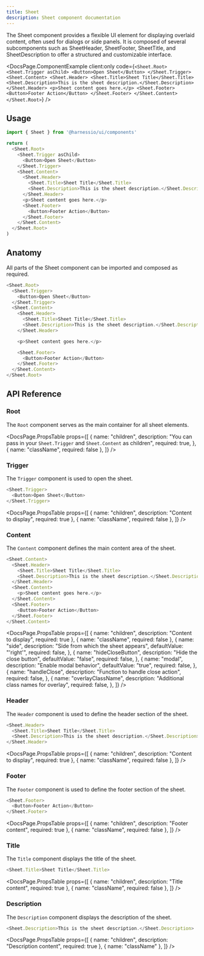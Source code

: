 ```yaml
---
title: Sheet
description: Sheet component documentation
---
```


The Sheet component provides a flexible UI element for displaying overlaid content, often used for dialogs or side panels. It is composed of several subcomponents such as SheetHeader, SheetFooter, SheetTitle, and SheetDescription to offer a structured and customizable interface.


<DocsPage.ComponentExample
  client:only
  code={`<Sheet.Root>
  <Sheet.Trigger asChild>
    <Button>Open Sheet</Button>
  </Sheet.Trigger>
  <Sheet.Content>
    <Sheet.Header>
      <Sheet.Title>Sheet Title</Sheet.Title>
      <Sheet.Description>This is the sheet description.</Sheet.Description>
    </Sheet.Header>
    <p>Sheet content goes here.</p>
    <Sheet.Footer>
      <Button>Footer Action</Button>
    </Sheet.Footer>
  </Sheet.Content>
</Sheet.Root>`}
/>

## Usage

```typescript jsx
import { Sheet } from '@harnessio/ui/components'

return (
  <Sheet.Root>
    <Sheet.Trigger asChild>
      <Button>Open Sheet</Button>
    </Sheet.Trigger>
    <Sheet.Content>
      <Sheet.Header>
        <Sheet.Title>Sheet Title</Sheet.Title>
        <Sheet.Description>This is the sheet description.</Sheet.Description>
      </Sheet.Header>
      <p>Sheet content goes here.</p>
      <Sheet.Footer>
        <Button>Footer Action</Button>
      </Sheet.Footer>
    </Sheet.Content>
  </Sheet.Root>
)
```

## Anatomy

All parts of the Sheet component can be imported and composed as required.

```typescript jsx
<Sheet.Root>
  <Sheet.Trigger>
    <Button>Open Sheet</Button>
  </Sheet.Trigger>
  <Sheet.Content>
    <Sheet.Header>
      <Sheet.Title>Sheet Title</Sheet.Title>
      <Sheet.Description>This is the sheet description.</Sheet.Description>
    </Sheet.Header>

    <p>Sheet content goes here.</p>

    <Sheet.Footer>
      <Button>Footer Action</Button>
    </Sheet.Footer>
  </Sheet.Content>
</Sheet.Root>
```

## API Reference

### Root

The `Root` component serves as the main container for all sheet elements.

<DocsPage.PropsTable
  props={[
    {
      name: "children",
      description:
        "You can pass in your `Sheet.Trigger` and `Sheet.Content` as children",
      required: true,
    },
    { name: "className", required: false },
  ]}
/>

### Trigger

The `Trigger` component is used to open the sheet.

```typescript jsx
<Sheet.Trigger>
  <Button>Open Sheet</Button>
</Sheet.Trigger>
```

<DocsPage.PropsTable
  props={[
    { name: "children", description: "Content to display", required: true },
    { name: "className", required: false },
  ]}
/>

### Content

The `Content` component defines the main content area of the sheet.

```typescript jsx
<Sheet.Content>
  <Sheet.Header>
    <Sheet.Title>Sheet Title</Sheet.Title>
    <Sheet.Description>This is the sheet description.</Sheet.Description>
  </Sheet.Header>
  <Sheet.Content>
    <p>Sheet content goes here.</p>
  </Sheet.Content>
  <Sheet.Footer>
    <Button>Footer Action</Button>
  </Sheet.Footer>
</Sheet.Content>
```

<DocsPage.PropsTable
  props={[
    { name: "children", description: "Content to display", required: true },
    { name: "className", required: false },
    {
      name: "side",
      description: "Side from which the sheet appears",
      defaultValue: "'right'",
      required: false,
    },
    {
      name: "hideCloseButton",
      description: "Hide the close button",
      defaultValue: "false",
      required: false,
    },
    {
      name: "modal",
      description: "Enable modal behavior",
      defaultValue: "true",
      required: false,
    },
    {
      name: "handleClose",
      description: "Function to handle close action",
      required: false,
    },
    {
      name: "overlayClassName",
      description: "Additional class names for overlay",
      required: false,
    },
  ]}
/>

### Header

The `Header` component is used to define the header section of the sheet.

```typescript jsx
<Sheet.Header>
  <Sheet.Title>Sheet Title</Sheet.Title>
  <Sheet.Description>This is the sheet description.</Sheet.Description>
</Sheet.Header>
```

<DocsPage.PropsTable
  props={[
    { name: "children", description: "Content to display", required: true },
    { name: "className", required: false },
  ]}
/>

### Footer

The `Footer` component is used to define the footer section of the sheet.

```typescript jsx
<Sheet.Footer>
  <Button>Footer Action</Button>
</Sheet.Footer>
```

<DocsPage.PropsTable
  props={[
    { name: "children", description: "Footer content", required: true },
    { name: "className", required: false },
  ]}
/>

### Title

The `Title` component displays the title of the sheet.

```typescript jsx
<Sheet.Title>Sheet Title</Sheet.Title>
```

<DocsPage.PropsTable
  props={[
    { name: "children", description: "Title content", required: true },
    { name: "className", required: false },
  ]}
/>

### Description

The `Description` component displays the description of the sheet.

```typescript jsx
<Sheet.Description>This is the sheet description.</Sheet.Description>
```

<DocsPage.PropsTable
  props={[
    { name: "children", description: "Description content", required: true },
    { name: "className" },
  ]}
/>
